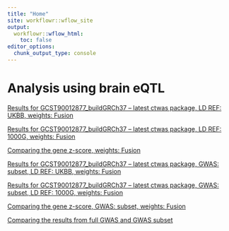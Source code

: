 ```yaml
---
title: "Home"
site: workflowr::wflow_site
output:
  workflowr::wflow_html:
    toc: false
editor_options:
  chunk_output_type: console
---
```


# Analysis using brain eQTL

[Results for GCST90012877_buildGRCh37 -- latest ctwas package, LD REF: UKBB, weights: Fusion](https://xsun1229.github.io/proteome_alzheimer/brain_877_latest_ldukbb_fusion.html)

[Results for GCST90012877_buildGRCh37 -- latest ctwas package, LD REF: 1000G, weights: Fusion](https://xsun1229.github.io/proteome_alzheimer/brain_877_latest_ld1kg_fusion.html)

[Comparing the gene z-score, weights: Fusion](https://xsun1229.github.io/proteome_alzheimer/compare_ld_fusion.html)

[Results for GCST90012877_buildGRCh37 -- latest ctwas package, GWAS: subset, LD REF: UKBB, weights: Fusion](https://xsun1229.github.io/proteome_alzheimer/brain_877_latest_subset_ukbb.html)

[Results for GCST90012877_buildGRCh37 -- latest ctwas package, GWAS: subset, LD REF: 1000G, weights: Fusion](https://xsun1229.github.io/proteome_alzheimer/brain_877_latest_subset_1kg.html)

[Comparing the gene z-score, GWAS: subset, weights: Fusion](https://xsun1229.github.io/proteome_alzheimer/compare_ld_subset_fusion.html)

[Comparing the results from full GWAS and GWAS subset](https://xsun1229.github.io/proteome_alzheimer/compare_gwas_full_subset_ukbb_fusion.html)



